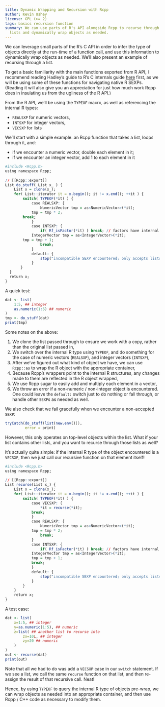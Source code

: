 ```yaml
---
title: Dynamic Wrapping and Recursion with Rcpp
author: Kevin Ushey
license: GPL (>= 2)
tags: basics recursion function
summary: We can use parts of R's API alongside Rcpp to recurse through 
  lists and dynamically wrap objects as needed.
---
```

 
We can leverage small parts of the R's C API in order to
infer the type of objects directly at the run-time of a function call, and use
this information to dynamically wrap objects as needed. We'll also present an
example of recursing through a list.
 
To get a basic familiarity with the main functions exported from R API,
I recommend reading Hadley's guide to R's C internals guide 
[here](https://github.com/hadley/devtools/wiki/C-interface) 
first, as we will be using some of these functions for navigating
native R SEXPs. (Reading it will also give you an appreciation for just how much
work Rcpp does in insulating us from the ugliness of the R API.)

From the R API, we'll be using the `TYPEOF` macro, as well as referencing the
internal R types:
 
* `REALSXP` for numeric vectors,
* `INTSXP` for integer vectors,
* `VECSXP` for lists

We'll start with a simple example: an Rcpp function that takes a list,
loops through it, and:
 
* if we encounter a numeric vector, double each element in it;
* if we encounter an integer vector, add 1 to each element in it
 
```r
#include <Rcpp.h>
using namespace Rcpp;
 
// [[Rcpp::export]]
List do_stuff( List x_ ) {
    List x = clone(x_);
    for( List::iterator it = x.begin(); it != x.end(); ++it ) {
        switch( TYPEOF(*it) ) {
            case REALSXP: {
                NumericVector tmp = as<NumericVector>(*it);
          	tmp = tmp * 2;
		break;    
            }
      	    case INTSXP: {
                if( Rf_isFactor(*it) ) break; // factors have internal type INTSXP too
        	IntegerVector tmp = as<IntegerVector>(*it);
		tmp = tmp + 1;
                break;
      	    }
      	    default: {
                stop("incompatible SEXP encountered; only accepts lists with REALSXPs and INTSXPs");
      	    }
       }
  }  
  return x;
}
```

A quick test:
 
```r
dat <- list( 
    1:5, ## integer
    as.numeric(1:5) ## numeric
)
tmp <- do_stuff(dat)
print(tmp)
```
 
Some notes on the above:
 
1. We clone the list passed through to ensure we work with a copy, rather
than the original list passed in,
2. We switch over the internal R type using `TYPEOF`, and do something 
for the case of numeric vectors (`REALSXP`), and integer vectors (`INTSXP`),
3. After we've figured out what kind of object we have, we can use `Rcpp::as`
to wrap the R object with the appropriate container,
4. Because Rcpp's wrappers point to the internal R structures, any changes made
to them are reflected in the R object wrapped,
5. We use Rcpp sugar to easily add and multiply each element in a vector,
6. We throw an error if a non-numeric / non-integer object is encountered.
One could leave the `default:` switch just to do nothing or fall through,
or handle other `SEXP`s as needed as well.
  
We also check that we fail gracefully when we encounter a non-accepted `SEXP`:

```r
tryCatch(do_stuff(list(new.env())),
         error = print)
```
  
However, this only operates on top-level objects within the list. What if your
list contains other lists, and you want to recurse through those lists as well?
 
It's actually quite simple: if the internal R type of the object encountered
is a `VECSXP`, then we just call our recursive function on that element itself!
 
```r
#include <Rcpp.h>
using namespace Rcpp;
 
// [[Rcpp::export]]
List recurse(List x_) {
    List x = clone(x_);
    for( List::iterator it = x.begin(); it != x.end(); ++it ) {
        switch( TYPEOF(*it) ) {
            case VECSXP: {
                *it = recurse(*it);
        	break;
            }
            case REALSXP: {
                NumericVector tmp = as<NumericVector>(*it);
        	tmp = tmp * 2;
            	break;
      	    }
      	    case INTSXP: {
            	if( Rf_isFactor(*it) ) break; // factors have internal type INTSXP too
        	IntegerVector tmp = as<IntegerVector>(*it);
        	tmp = tmp + 1;
        	break;
      	    }
      	    default: {
                stop("incompatible SEXP encountered; only accepts lists containing lists, REALSXPs, and INTSXPs");
      	    }
        }
    }
    return x;
}
```

A test case:
 
```r
dat <- list( 
    x=1:5, ## integer
    y=as.numeric(1:5), ## numeric
    z=list( ## another list to recurse into
        zx=10L, ## integer
        zy=20 ## numeric
    )
)
out <- recurse(dat)
print(out)
```

Note that all we had to do was add a `VECSXP` case in our `switch` statement.
If we see a list, we call the same `recurse` function on that list, and then
re-assign the result of that recursive call. Neat!

Hence, by using `TYPEOF` to query the internal R type of objects pre-wrap, we
can wrap objects as needed into an appropriate container, and then use Rcpp
/ C++ code as necessary to modify them.
